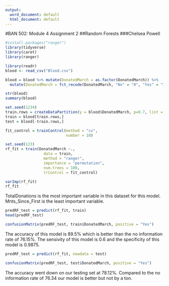 ---
output:
  word_document: default
  html_document: default
---
#BAN 502: Module 4 Assignment 2
##Random Forests
###Chelsea Powell


```{r}
#install.packages("ranger")
library(tidyverse)
library(caret)
library(ranger)
```

```{r}
library(readr)
blood <- read_csv("Blood.csv")

blood = blood %>% mutate(DonatedMarch = as.factor(DonatedMarch)) %>% 
  mutate(DonatedMarch = fct_recode(DonatedMarch, "No" = "0", "Yes" = "1" ))

str(blood)
summary(blood)
```

```{r}
set.seed(1234) 
train.rows = createDataPartition(y = blood$DonatedMarch, p=0.7, list = FALSE) #70% in training
train = blood[train.rows,] 
test = blood[-train.rows,]
```

```{r}
fit_control = trainControl(method = "cv",  
                           number = 10) 

set.seed(123)  
rf_fit = train(DonatedMarch ~.,    
                 data = train,   
                 method = "ranger",  
                 importance = "permutation", 
                 num.trees = 100,
                 trControl = fit_control)
```

```{r}
varImp(rf_fit)
rf_fit
```
TotalDonations is the most important variable in this dataset for this model. Mnts_Since_First is the least important variable.

```{r}
predRF_test = predict(rf_fit, train)
head(predRF_test)
```

```{r}
confusionMatrix(predRF_test, train$DonatedMarch, positive = "Yes")
```
The accuracy of this model is 89.5% which is better than the no information rate of 76.15%. The sensivity of this model is 0.6 and the specificity of this model is 0.9875.

```{r}
predRF_test = predict(rf_fit, newdata = test)
```

```{r}
confusionMatrix(predRF_test, test$DonatedMarch, positive = "Yes")
```
The accuracy went down on our testing set at 78.12%. Compared to the no information rate of 76.34 our model is better but not by a ton.
